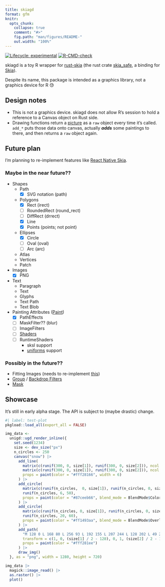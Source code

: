 ```yaml
---
title: skiagd
format: gfm
knitr:
  opts_chunk:
    collapse: true
    comment: "#>"
    fig.path: "man/figures/README-"
    out.width: "100%"
---
```


<!-- README.md is generated from README.Rmd. Please edit that file -->

<!-- badges: start -->
[![Lifecycle: experimental](https://img.shields.io/badge/lifecycle-experimental-orange.svg)](https://lifecycle.r-lib.org/articles/stages.html#experimental)
[![R-CMD-check](https://github.com/paithiov909/skiagd/actions/workflows/R-CMD-check.yaml/badge.svg)](https://github.com/paithiov909/skiagd/actions/workflows/R-CMD-check.yaml)
<!-- badges: end -->

skiagd is a toy R wrapper for [rust-skia](https://github.com/rust-skia/rust-skia) (the rust crate [skia_safe](https://rust-skia.github.io/doc/skia_safe/), a binding for [Skia](https://skia.org/)).

Despite its name, this package is intended as a graphics library, not a graphics device for R 😓


## Design notes

- This is not a graphics device. skiagd does not allow R's session to hold a reference to a Canvas object on Rust side.
- Drawing functions return a [picture](https://shopify.github.io/react-native-skia/docs/shapes/pictures/) as a `raw` object every time it's called. `add_*` puts those data onto canvas, actually ***adds*** some paintings to there, and then returns a `raw` object again.


## Future plan

I'm planning to re-implement features like [React Native Skia](https://shopify.github.io/react-native-skia/).

### Maybe in the near future??

- Shapes
  - Path
    - [x] SVG notation (path)
  - Polygons
    - [x] Rect (irect)
    - [ ] RoundedRect (round_rect)
    - [ ] DiffRect (drrect)
    - [x] Line
    - [x] Points (points; not point)
  - Ellipses
    - [x] Circle
    - [ ] Oval (oval)
    - [ ] Arc (arc)
  - Atlas
  - Vertices
  - Patch
- Images
  - [x] PNG
- Text
  - Paragraph
  - Text
  - Glyphs
  - Text Path
  - Text Blob
- Painting Attributes ([Paint](https://rust-skia.github.io/doc/skia_safe/type.Paint.html))
  - [x] PathEffects
  - [ ] MaskFilter?? (blur)
  - [ ] ImageFilters
  - [ ] [Shaders](https://rust-skia.github.io/doc/skia_safe/type.Shader.html)
  - [ ] RuntimeShaders
    - sksl support
    - [uniforms](https://rust-skia.github.io/doc/skia_safe/runtime_effect/type.RuntimeShaderBuilder.html#method.set_uniform_int) support

### Possibly in the future??

- Fitting Images (needs to re-implement [this](https://github.com/Shopify/react-native-skia/blob/4192f839d7ffc5cb0aba91c0f0f97e595d5c8409/packages/skia/cpp/api/recorder/ImageFit.h))
- [Group](https://shopify.github.io/react-native-skia/docs/group/) / [Backdrop Filters](https://shopify.github.io/react-native-skia/docs/backdrops-filters)
- [Mask](https://shopify.github.io/react-native-skia/docs/mask/)



## Showcase

It's still in early alpha stage. The API is subject to (maybe drastic) change.

```r
#| label: test-plot
pkgload::load_all(export_all = FALSE)

img_data <-
  unigd::ugd_render_inline({
    set.seed(1234)
    size <- dev_size("px")
    n_circles <- 250
    canvas("snow") |>
      add_line(
        matrix(c(runif(300, 0, size[1]), runif(300, 0, size[2])), ncol = 2),
        matrix(c(runif(300, 0, size[1]), runif(300, 0, size[2])), ncol = 2),
        props = paint(color = "#fff28166", width = 6)
      ) |>
      add_circle(
        matrix(c(runif(n_circles,  0, size[1]), runif(n_circles, 0, size[2])), ncol = 2),
        runif(n_circles, 6, 50),
        props = paint(color = "#87ceeb66", blend_mode = BlendMode$ColorBurn)
      ) |>
      add_circle(
        matrix(c(runif(n_circles, 0, size[1]), runif(n_circles, 0, size[2])), ncol = 2),
        runif(n_circles, 20, 60),
        props = paint(color = "#ff1493aa", blend_mode = BlendMode$Overlay)
      ) |>
      add_path(
        "M 128 0 L 168 80 L 256 93 L 192 155 L 207 244 L 128 202 L 49 244 L 64 155 L 0 93 L 88 80 L 128 0 Z",
        transform = c(1, 0, (size[1] / 2 - 128), 0, 1, (size[2] / 2 - 128), 0, 0, 1),
        props = paint(color = "#fff281ee")
      ) |>
      draw_img()
  }, as = "png", width = 1280, height = 720)

img_data |>
  magick::image_read() |>
  as.raster() |>
  plot()
```
